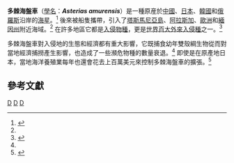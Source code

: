 {{Speciesbox
| taxon = Asterias amurensis
| binomial_authority = [[Christian_Frederik_Lütken|Lütken]], 1871
| image = 海星（正面）.JPG
| image_width = 240px
}}
'''多棘海盤車'''（[[學名|學名]]：'''''Asterias amurensis'''''）是一種原産於[[中國|中國]]、[[日本|日本]]、[[韓國|韓國]]和[[俄羅斯|俄羅斯]]沿岸的[[海星|海星]]。<ref name="ADW">{{cite web | url=http://animaldiversity.ummz.umich.edu/accounts/Asterias_amurensis/ | title=Asterias amurensis | publisher=Animal Diversity Web | year=2013 | accessdate=2013-06-19 | author=Shah, Foram and Shikha Surati | archive-date=2014-03-31 | archive-url=https://web.archive.org/web/20140331130005/http://animaldiversity.ummz.umich.edu/accounts/Asterias_amurensis/ | dead-url=yes }}</ref> 後來被船隻攜帶，引入了[[塔斯馬尼亞島|塔斯馬尼亞島]]、[[阿拉斯加|阿拉斯加]]、[[歐洲|歐洲]]和[[緬因州|緬因州]]附近海域。<ref name="ADW" /> 在許多地區它都是[[入侵物種|入侵物種]]，更是[[世界百大外來入侵種|世界百大外來入侵種]]之一。<ref>{{cite web|url=http://www.issg.org/database/species/search.asp?st=100ss|title=100 of the World's Worst Invasive Alien Species|publisher=Global Invasive Species Database|accessdate=16 July 2010|archive-date=2015-04-29|archive-url=https://web.archive.org/web/20150429045453/http://www.issg.org/database/species/search.asp?st=100ss|dead-url=no}}</ref>

多棘海盤車對入侵地的生態和經濟都有重大影響，它既捕食幼年雙殼綱生物從而對當地經濟捕撈產生影響，也造成了一些瀕危物種的數量衰退。<ref name=Stevens /> 即使是在原產地日本，當地海洋養殖業每年也還會花去上百萬美元來控制多棘海盤車的擴張。<ref name=Stevens>{{cite web|last=Stevens|first=Chantal|title=Asterias amurensis (seastar)|url=http://www.issg.org/database/species/management_info.asp?si=82&fr=1&sts=&lang=EN|publisher=Global Invasive Species Database|accessdate=2013|archive-date=2016-03-23|archive-url=https://web.archive.org/web/20160323040633/http://www.issg.org/database/species/management_info.asp?si=82&fr=1&sts=&lang=EN|dead-url=no}}</ref>

==參考文獻==
{{Reflist}}

{{Taxonbar}}
[[Category:1871年描述的动物|D]]
[[Category:海盤車屬|D]]
[[Category:入侵動物種|D]]